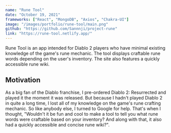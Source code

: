 ```yaml
---
name: "Rune Tool"
date: "October 19, 2021"
frameworks: ["React", "MongoDB", "Axios", "Chakra-UI"]
image: "/images/portfolio/rune-tool/main.png"
github: "https://github.com/Sannnji/project-rune"
link: "https://rune-tool.netlify.app/"
---
```


Rune Tool is an app intended for Diablo 2 players who have minimal existing knowledge of the game's rune mechanic.
The tool displays craftable rune words depending on the user's inventory. The site also features a quickly accessible
rune wiki.

## Motivation

As a big fan of the Diablo franchise, I pre-ordered Diablo 2: Resurrected and played it the moment it was released.
But because I hadn't played Diablo 2 in quite a long time, I lost all of my knowledge on the game's rune crafting
mechanic. So like anybody else, I turned to Google for help. That's when I thought, "Wouldn't it be fun and cool to
make a tool to tell you what rune words were craftable based on your inventory? And along with that, it also
had a quickly accessible and concise rune wiki?".


